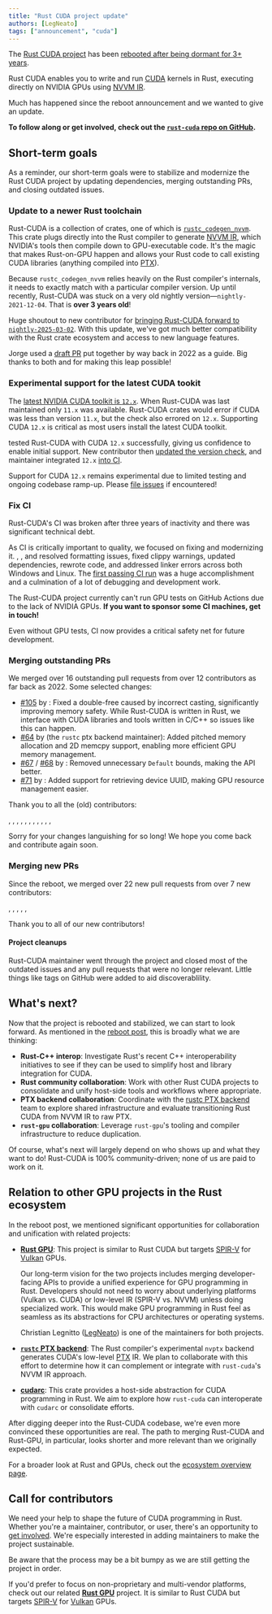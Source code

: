 ```yaml
---
title: "Rust CUDA project update"
authors: [LegNeato]
tags: ["announcement", "cuda"]
---
```



The [Rust CUDA project](https://github.com/rust-gpu/rust-cuda) has been [rebooted after
being dormant for 3+ years](./2025-01-27-rust-cuda-reboot.md).

Rust CUDA enables you to write and run [CUDA](https://developer.nvidia.com/cuda-toolkit)
kernels in Rust, executing directly on NVIDIA GPUs using [NVVM
IR](https://docs.nvidia.com/cuda/nvvm-ir-spec/index.html).

Much has happened since the reboot announcement and we wanted to give an update.

**To follow along or get involved, check out the [`rust-cuda` repo on GitHub](https://github.com/rust-gpu/rust-cuda).**

<!-- truncate -->

## Short-term goals

As a reminder, our short-term goals were to stabilize and modernize the Rust CUDA
project by updating dependencies, merging outstanding PRs, and closing outdated issues.

### Update to a newer Rust toolchain

Rust-CUDA is a collection of crates, one of which is
[`rustc_codegen_nvvm`](https://github.com/Rust-GPU/Rust-CUDA/tree/main/crates/rustc_codegen_nvvm).
This crate plugs directly into the Rust compiler to generate [NVVM
IR](https://docs.nvidia.com/cuda/nvvm-ir-spec/index.html), which NVIDIA's tools then
compile down to GPU-executable code. It's the magic that makes Rust-on-GPU happen and
allows your Rust code to call existing CUDA libraries (anything compiled into
[PTX](https://docs.nvidia.com/cuda/parallel-thread-execution)).

Because `rustc_codegen_nvvm` relies heavily on the Rust compiler's internals, it needs
to exactly match with a particular compiler version. Up until recently, Rust-CUDA was
stuck on a very old nightly version—`nightly-2021-12-04`. That is **over 3 years old**!

Huge shoutout to new contributor <Gh user="jorge-ortega" /> for [bringing Rust-CUDA
forward to `nightly-2025-03-02`](https://github.com/Rust-GPU/Rust-CUDA/pull/155). With
this update, we've got much better compatibility with the Rust crate ecosystem and
access to new language features.

Jorge used a [draft PR](https://github.com/Rust-GPU/Rust-CUDA/pull/98) put together by <Gh user="apriori" /> way back in 2022 as a guide. Big thanks to both <Gh user="jorge-ortega" /> and <Gh user="apriori" /> for making this leap possible!

### Experimental support for the latest CUDA tookit

The [latest NVIDIA CUDA toolkit is
`12.x`](https://docs.nvidia.com/cuda/cuda-toolkit-release-notes/index.html). When
Rust-CUDA was last maintained only `11.x` was available. Rust-CUDA crates would error if
CUDA was less than version `11.x`, but the check also errored on `12.x`. Supporting CUDA
`12.x` is critical as most users install the latest CUDA toolkit.

<Gh user="jorge-ortega" /> tested Rust-CUDA with CUDA `12.x` successfully, giving
us confidence to enable initial support. New contributor <Gh user="Schmiedium" /> then
[updated the version check](https://github.com/Rust-GPU/Rust-CUDA/pull/165), and
maintainer <Gh user="LegNeato" /> integrated `12.x` [into CI](https://github.com/Rust-GPU/Rust-CUDA/pull/168).

Support for CUDA `12.x` remains experimental due to limited testing and ongoing codebase
ramp-up. Please [file issues](https://github.com/Rust-GPU/Rust-CUDA/issues) if
encountered!

### Fix CI

Rust-CUDA's CI was broken after three years of inactivity and there was significant
technical debt.

As CI is critically important to quality, we focused on fixing and modernizing it. <Gh
user="jorge-ortega" />, <Gh user="Schmiedium" />, and <Gh user="LegNeato" /> resolved
formatting issues, fixed clippy warnings, updated dependencies, rewrote code, and
addressed linker errors across both Windows and Linux. The [first passing CI
run](https://github.com/Rust-GPU/Rust-CUDA/actions/runs/13913964011/) was a huge
accomplishment and a culmination of a lot of debugging and development work.

The Rust-CUDA project currently can't run GPU tests on GitHub Actions due to the lack of
NVIDIA GPUs. **If you want to sponsor some CI machines, get in touch!**

Even without GPU tests, CI now provides a critical safety net for future development.

### Merging outstanding PRs

We merged over 16 outstanding pull requests from over 12 contributors as far back as 2022. Some selected changes:

- [#105](https://github.com/rust-gpu/rust-gpu/pull/105) by <Gh user="DoeringChristian"
  />: Fixed a double-free caused by incorrect casting, significantly improving memory
  safety. While Rust-CUDA is written in Rust, we interface with CUDA libraries and tools
  written in C/C++ so issues like this can happen.
- [#64](https://github.com/rust-gpu/rust-gpu/pull/64) by <Gh user="kjetilkjeka" /> (the
  `rustc` ptx backend maintainer): Added pitched memory allocation and 2D memcpy
  support, enabling more efficient GPU memory management.
- [#67](https://github.com/rust-gpu/rust-gpu/pull/67) /
  [#68](https://github.com/rust-gpu/rust-gpu/pull/68) by <Gh user="chr1sj0nes" />:
  Removed unnecessary `Default` bounds, making the API better.
- [#71](https://github.com/rust-gpu/rust-gpu/pull/71) by <Gh user="vmx" />: Added
  support for retrieving device UUID, making GPU resource management easier.

Thank you to all the (old) contributors:

<Gh user="zeroecco" />, <Gh user="skierpage" />, <Gh user="Vollkornaffe" />, <Gh user="Tweoss" />
, <Gh user="DoeringChristian" />, <Gh user="ralfbiedert" />, <Gh user="vmx" />, <Gh user="jac-cbi" />
, <Gh user="jounathaen" />, <Gh user="WilliamVenner" />, <Gh user="chr1sj0nes" />
, <Gh user="kjetilkjeka" />

Sorry for your changes languishing for so long! We hope you come back and contribute
again soon.

### Merging new PRs

Since the reboot, we merged over 22 new pull requests from over 7 new contributors:

<Gh user="Schmiedium" />, <Gh user="LegNeato" />, <Gh user="jorge-ortega" />, <Gh user="alaric728" />
, <Gh user="Jerryy959" />, <Gh user="juntyr" />

Thank you to all of our new contributors!

#### Project cleanups

Rust-CUDA maintainer <Gh user="LegNeato" /> went through the project and closed most of the
outdated issues and any pull requests that were no longer relevant. Little things like
tags on GitHub were added to aid discoverablility.

## What's next?

Now that the project is rebooted and stabilized, we can start to look forward. As
mentioned in the [reboot post](./2025-01-27-rust-cuda-reboot.md), this is broadly what
we are thinking:

- **Rust-C++ interop**: Investigate Rust's recent C++ interoperability initiatives to
  see if they can be used to simplify host and library integration for CUDA.
- **Rust community collaboration**: Work with other Rust CUDA projects to consolidate
  and unify host-side tools and workflows where appropriate.
- **PTX backend collaboration**: Coordinate with the [rustc PTX
  backend](https://doc.rust-lang.org/rustc/platform-support/nvptx64-nvidia-cuda.html)
  team to explore shared infrastructure and evaluate transitioning Rust CUDA from NVVM
  IR to raw PTX.
- **`rust-gpu` collaboration**: Leverage `rust-gpu`'s tooling and compiler
  infrastructure to reduce duplication.

Of course, what's next will largely depend on who shows up and what they want to do!
Rust-CUDA is 100% community-driven; none of us are paid to work on it.

## Relation to other GPU projects in the Rust ecosystem

In the reboot post, we mentioned significant opportunities for collaboration and
unification with related projects:

- **[Rust GPU](https://rust-gpu.github.io/)**: This project is similar to Rust CUDA but
  targets [SPIR-V](https://www.khronos.org/spir/) for [Vulkan](https://www.vulkan.org/)
  GPUs.

  Our long-term vision for the two projects includes merging developer-facing APIs to
  provide a unified experience for GPU programming in Rust. Developers should not need
  to worry about underlying platforms (Vulkan vs. CUDA) or low-level IR (SPIR-V vs.
  NVVM) unless doing specialized work. This would make GPU programming in Rust feel as
  seamless as its abstractions for CPU architectures or operating systems.

  Christian Legnitto ([LegNeato](https://github.com/LegNeato)) is one of the maintainers
  for both projects.

- **[`rustc` PTX
  backend](https://doc.rust-lang.org/rustc/platform-support/nvptx64-nvidia-cuda.html)**:
  The Rust compiler's experimental `nvptx` backend generates CUDA's low-level
  [PTX](https://docs.nvidia.com/cuda/parallel-thread-execution/) IR. We plan to
  collaborate with this effort to determine how it can complement or integrate with
  `rust-cuda`'s NVVM IR approach.

- **[cudarc](https://github.com/coreylowman/cudarc)**: This crate provides a host-side
  abstraction for CUDA programming in Rust. We aim to explore how `rust-cuda` can
  interoperate with `cudarc` or consolidate efforts.

After digging deeper into the Rust-CUDA codebase, we're even more convinced these
opportunities are real. The path to merging Rust-CUDA and Rust-GPU, in particular, looks
shorter and more relevant than we originally expected.

For a broader look at Rust and GPUs, check out the [ecosystem overview
page](https://rust-gpu.github.io/ecosystem/).

## Call for contributors

We need your help to shape the future of CUDA programming in Rust. Whether you're a
maintainer, contributor, or user, there's an opportunity to [get
involved](https://github.com/rust-gpu/rust-cuda). We're especially
interested in adding maintainers to make the project sustainable.

Be aware that the process may be a bit bumpy as we are still getting the project in
order.

If you'd prefer to focus on non-proprietary and multi-vendor platforms, check out our
related **[Rust GPU](https://rust-gpu.github.io/)** project. It is similar to Rust CUDA
but targets [SPIR-V](https://www.khronos.org/spir/) for
[Vulkan](https://www.vulkan.org/) GPUs.
